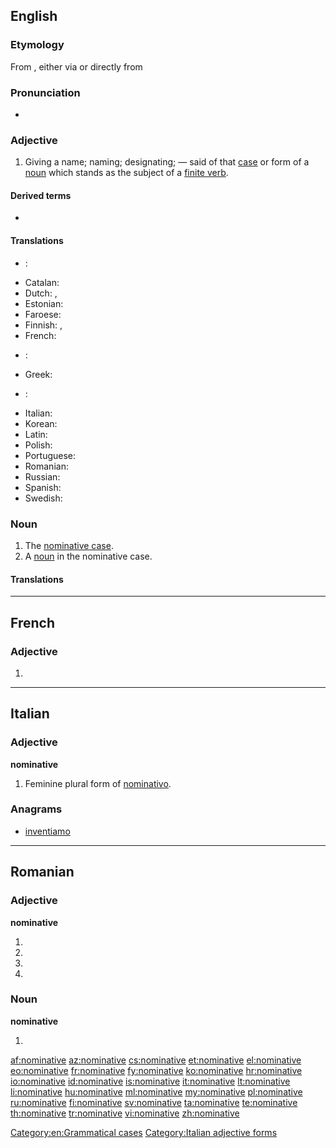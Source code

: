 ==English==
{{wikipedia}}

===Etymology===
From {{etyl|enm}} {{term|nominatyf|lang=enm}}, either via {{etyl|xno}} {{term|nominatif|lang=fro}} or directly from {{etyl|la}} {{term|nominativus|nōminatīvus|lang=la|pertaining to naming, nominative}}

===Pronunciation===
* {{a|UK}} {{IPA|/ˈnɒmnətɪv/}}

===Adjective===
{{en-adj|-}}

# {{grammar}} Giving a name; naming; designating; — said of that [[case]] or form of a [[noun]] which stands as the subject of a [[finite verb]].

====Derived terms====
* {{l|en|denominative}}

====Translations====
{{trans-top|giving a name, naming; designating}}
* {{ttbc|ar}}: {{t-|ar|مرفوع|alt=مَرْفُوع|m|tr=marfúːʕ|sc=Arab}}
* Catalan: {{t-|ca|nominatiu|m}}
* Dutch: {{t+|nl|nominatief}}, {{t+|nl|noemer|m}}
* Estonian: {{t+|et|nimetav}}
* Faroese: {{t+|fo|hvørfall|alt=hvørfals-}}
* Finnish: {{t+|fi|nominatiivi|alt=nominatiivi-}}, {{t-|fi|nominatiivinen}}
* French: {{t+|fr|nominatif|m}}
* {{ttbc|de}}: {{t+|de|Nominativ|alt=Nominativ-}} <!-- used to be linked without the dash. is this okay? -->
* Greek: {{t+|el|ονομαστική|f|tr=onomastikí}}
* {{ttbc|is}}: {{t+|is|nefnifall|alt=nefnifalls-}} <!-- is this okay? -->
{{trans-mid}}
* Italian: {{t+|it|nominativo|m}}
* Korean: {{t+|ko|주격|tr=主格,ju-gyeok}}
* Latin: {{t-|la|nominativus|m}}
* Polish: {{t-|pl|mianujący|m}}
* Portuguese: {{t+|pt|nominativo|m}}
* Romanian: {{t-|ro|nominativ}}
* Russian: {{t+|ru|именительный|m|tr=imenítel’nyj|sc=Cyrl}}
* Spanish: {{t+|es|nominativo|m}}
* Swedish: {{t+|sv|nominativ}}
{{trans-bottom}}

===Noun===
{{en-noun}}

# The [[nominative case]].
# A [[noun]] in the nominative case.

====Translations====
{{trans-see|the nominative case|nominative case}}

{{trans-top|noun in the nominative case}}
{{trans-mid}}
{{trans-bottom}}

[[Category:en:Grammatical cases]]

----

==French==

===Adjective===
{{fr-adj-form}} {{f}}

# {{feminine of|nominatif|lang=fr}}

----

==Italian==

===Adjective===
'''nominative''' {{f}}

# Feminine plural form of [[nominativo]].

===Anagrams===
* [[inventiamo#Italian|inventiamo]]

[[Category:Italian adjective forms]]

----

==Romanian==

===Adjective===
'''nominative'''

# {{ro-form-adj|fp|n|nominativ}}
# {{ro-form-adj|fp|a|nominativ}}
# {{ro-form-adj|np|n|nominativ}}
# {{ro-form-adj|np|a|nominativ}}

===Noun===
'''nominative''' {{n|p}}

# {{plural of|nominativ|lang=ro}}

[[af:nominative]]
[[az:nominative]]
[[cs:nominative]]
[[et:nominative]]
[[el:nominative]]
[[eo:nominative]]
[[fr:nominative]]
[[fy:nominative]]
[[ko:nominative]]
[[hr:nominative]]
[[io:nominative]]
[[id:nominative]]
[[is:nominative]]
[[it:nominative]]
[[lt:nominative]]
[[li:nominative]]
[[hu:nominative]]
[[ml:nominative]]
[[my:nominative]]
[[pl:nominative]]
[[ru:nominative]]
[[fi:nominative]]
[[sv:nominative]]
[[ta:nominative]]
[[te:nominative]]
[[th:nominative]]
[[tr:nominative]]
[[vi:nominative]]
[[zh:nominative]]